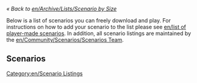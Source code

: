 <noinclude>

{{en/warning|Do not edit this '''template''' to add a scenario; please see [[en/Community/Scenarios/Scenarios Team#Procedure_to_add_a_scenario|the "Procedure to add a scenario"]].}}

</noinclude><includeonly>

''« Back to [[en/Archive/Lists/Scenario by Size]]''

Below is a list of scenarios you can freely download and play. For instructions on how to add your scenario to the list please see [[en/list of player-made scenarios]]. In addition, all scenario listings are maintained by the [[en/Community/Scenarios/Scenarios Team]].

==Scenarios==

</includeonly>


[[Category:en/Scenario Listings]]